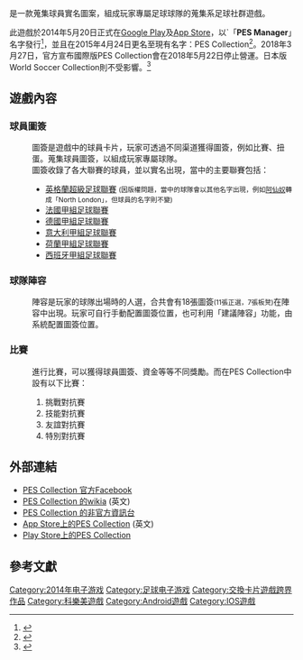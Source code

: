 {{NoteTA
| G1=Games
}}
{{Infobox VG
| title = PES Collection
| image =
| caption =
| japanese = ワールドサッカーコレクションS
| english =
| genre = {{spml|[[體育類遊戲|體育類]]|[[卡片遊戲|卡片]]}}
| platforms = {{spml|[[Android|Android]]|[[iOS|iOS]]|}}
| developer =
| publisher = [[科樂美|科樂美]]
| series =
| engine =
| modes = [[單人電子遊戲|單人]]、[[多人電子遊戲|多人]]
}}

{{vgname|PES Collection|ja=ワールドサッカーコレクションS，World Soccer Collection S|diff=yes}}是一款蒐集球員實名圖案，組成玩家專屬足球球隊的蒐集系足球社群遊戲。

此遊戲於2014年5月20日正式在[[Google_Play|Google Play]]及[[App_Store_(iOS)|App Store]]，以`「'''PES Manager'''」名字發行<ref>{{cite web | url=https://www.facebook.com/PESMNGR/photos/a.476048915829919.1073741828.471383682963109/488452867922857/?type=1 | title=PES Collection 官方公告 | accessdate=2015-05-11 | archive-date=2019-02-17 | archive-url=https://web.archive.org/web/20190217122113/https://www.facebook.com/PESMNGR/photos/a.476048915829919.1073741828.471383682963109/488452867922857/?type=1 | dead-url=no }}</ref>，並且在2015年4月24日更名至現有名字：PES Collection<ref>{{cite web | url=https://www.facebook.com/PESMNGR/posts/619435034824639 | title=PES Collection 官方公告}}</ref>。2018年3月27日，官方宣布國際版PES Collection會在2018年5月22日停止營運。日本版World Soccer Collection則不受影響。<ref>{{cite web | url=http://www.konami.jp/pesm/tw/sp/index.php5 | title=PES Collection 官方停運公告 | accessdate=2018-03-30 | archive-date=2018-03-30 | archive-url=https://web.archive.org/web/20180330143543/http://www.konami.jp/pesm/tw/sp/index.php5 | dead-url=no }}</ref>

== 遊戲內容 ==

=== 球員圖簽 ===

:圖簽是遊戲中的球員卡片，玩家可透過不同渠道獲得圖簽，例如比賽、扭蛋。蒐集球員圖簽，以組成玩家專屬球隊。<br>
:圖簽收錄了各大聯賽的球員，並以實名出現，當中的主要聯賽包括：
:* [[英格蘭超級足球聯賽|英格蘭超級足球聯賽]] <small>(因版權問題，當中的球隊會以其他名字出現，例如[[阿仙奴|阿仙奴]]轉成「North London」，但球員的名字則不變)</small>
:* [[法國甲組足球聯賽|法國甲組足球聯賽]]
:* [[德國甲組足球聯賽|德國甲組足球聯賽]]
:* [[意大利甲組足球聯賽|意大利甲組足球聯賽]]
:* [[荷蘭甲組足球聯賽|荷蘭甲組足球聯賽]]
:* [[西班牙甲組足球聯賽|西班牙甲組足球聯賽]]

===球隊陣容===
:陣容是玩家的球隊出場時的人選，合共會有18張圖簽<small>(11張正選，7張板凳)</small>在陣容中出現。玩家可自行手動配置圖簽位置，也可利用「建議陣容」功能，由系統配置圖簽位置。<BR>

===比賽===
:進行比賽，可以獲得球員圖簽、資金等等不同獎勵。而在PES Collection中設有以下比賽：
:# 挑戰對抗賽
:# 技能對抗賽
:# 友誼對抗賽
:# 特別對抗賽

== 外部連結 ==

* [https://www.facebook.com/PESMNGR?brandloc=DISABLE PES Collection 官方Facebook]
* [http://pesmanager.wikia.com/wiki/PES_Manager_Wiki PES Collection 的wikia]{{Wayback|url=http://pesmanager.wikia.com/wiki/PES_Manager_Wiki |date=20151001234148 }} (英文)
* [https://www.facebook.com/PESMplayer?fref=ts PES Collection 的非官方資訊台]
* [https://itunes.apple.com/hk/app/pes-collection/id849563885?mt=8 App Store上的PES Collection]{{Wayback|url=https://itunes.apple.com/hk/app/pes-collection/id849563885?mt=8 |date=20150518103035 }} (英文)
* [https://play.google.com/store/apps/details?id=jp.konami.pesm&hl=zh_TW Play Store上的PES Collection]{{Wayback|url=https://play.google.com/store/apps/details?id=jp.konami.pesm&hl=zh_TW |date=20150519003910 }}

== 參考文獻 ==
{{reflist}}

{{DEFAULTSORT:PES Collection}}
[[Category:2014年电子游戏|Category:2014年电子游戏]]
[[Category:足球电子游戏|Category:足球电子游戏]]
[[Category:交換卡片遊戲跨界作品|Category:交換卡片遊戲跨界作品]]
[[Category:科樂美遊戲|Category:科樂美遊戲]]
[[Category:Android遊戲|Category:Android遊戲]]
[[Category:IOS遊戲|Category:IOS遊戲]]